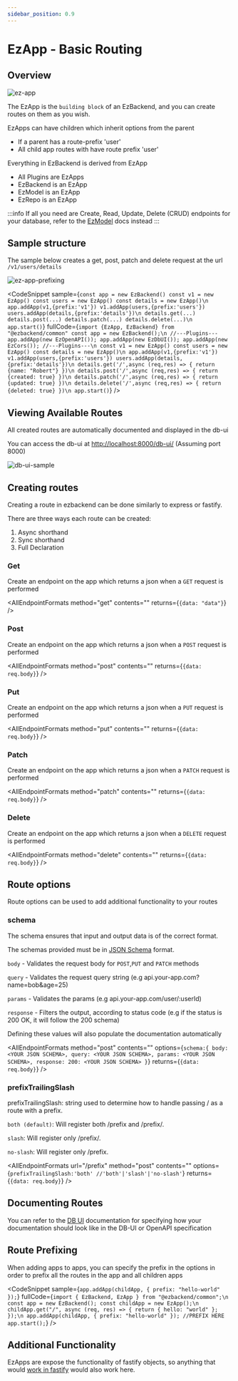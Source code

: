 ```yaml
---
sidebar_position: 0.9
---
```


# EzApp - Basic Routing


## Overview

![ez-app](../assets/ez-app.png)

The EzApp is the `building block` of an EzBackend, and you can create routes on them as you wish.

EzApps can have children which inherit options from the parent

- If a parent has a route-prefix 'user'
- All child app routes with have route prefix 'user'

Everything in EzBackend is derived from EzApp

- All Plugins are EzApps
- EzBackend is an EzApp
- EzModel is an EzApp
- EzRepo is an EzApp

:::info
If all you need are Create, Read, Update, Delete (CRUD) endpoints for your database, refer to the [EzModel](./create-a-schema) docs instead
:::

## Sample structure

The sample below creates a get, post, patch and delete request at the url `/v1/users/details`

![ez-app-prefixing](../assets/ez-app-prefixing.png)

<CodeSnippet
  sample={`const app = new EzBackend()
const v1 = new EzApp()
const users = new EzApp()
const details = new EzApp()\n
app.addApp(v1,{prefix:'v1'})
v1.addApp(users,{prefix:'users'})
users.addApp(details,{prefix:'details'})\n
details.get(...)
details.post(...)
details.patch(...)
details.delete(...)\n
app.start()`}
  fullCode={`import {EzApp, EzBackend} from "@ezbackend/common"
const app = new EzBackend();\n
//---Plugins---
app.addApp(new EzOpenAPI());
app.addApp(new EzDbUI());
app.addApp(new EzCors());
//---Plugins---\n
const v1 = new EzApp()
const users = new EzApp()
const details = new EzApp()\n
app.addApp(v1,{prefix:'v1'})
v1.addApp(users,{prefix:'users'})
users.addApp(details,{prefix:'details'})\n
details.get('/',async (req,res) => {
  return {name: "Robert"}
})\n
details.post('/',async (req,res) => {
  return {created: true}
})\n
details.patch('/',async (req,res) => {
  return {updated: true}
})\n
details.delete('/',async (req,res) => {
  return {deleted: true}
})\n
app.start()`}
/>

## Viewing Available Routes

All created routes are automatically documented and displayed in the db-ui

You can access the db-ui at [http://localhost:8000/db-ui/](http://localhost:8000/db-ui/api-documentation) (Assuming port 8000)

![db-ui-sample](../assets/sample-db-ui.png)

## Creating routes

Creating a route in ezbackend can be done similarly to express or fastify.

There are three ways each route can be created:

1. Async shorthand
2. Sync shorthand
3. Full Declaration



### Get

Create an endpoint on the app which returns a json when a `GET` request is performed

<AllEndpointFormats method="get" contents="" returns={`{data: "data"}`} />

### Post

Create an endpoint on the app which returns a json when a `POST` request is performed

<AllEndpointFormats method="post" contents="" returns={`{data: req.body}`} />

### Put

Create an endpoint on the app which returns a json when a `PUT` request is performed

<AllEndpointFormats method="put" contents="" returns={`{data: req.body}`} />

### Patch

Create an endpoint on the app which returns a json when a `PATCH` request is performed

<AllEndpointFormats method="patch" contents="" returns={`{data: req.body}`} />

### Delete

Create an endpoint on the app which returns a json when a `DELETE` request is performed

<AllEndpointFormats method="delete" contents="" returns={`{data: req.body}`} />

## Route options

Route options can be used to add additional functionality to your routes

### schema

The schema ensures that input and output data is of the correct format.

The schemas provided must be in [JSON Schema](https://json-schema.org/) format.

`body` - Validates the request body for `POST`,`PUT` and `PATCH` methods

`query` - Validates the request query string (e.g api.your-app.com?name=bob&age=25)

`params` - Validates the params (e.g api.your-app.com/user/:userId)

`response` - Filters the output, according to status code (e.g if the status is 200 OK, it will follow the 200 schema)

Defining these values will also populate the documentation automatically

<AllEndpointFormats
  method="post"
  contents=""
  options={`schema:{
  body: <YOUR JSON SCHEMA>,
  query: <YOUR JSON SCHEMA>,
  params: <YOUR JSON SCHEMA>,
  response:
    200: <YOUR JSON SCHEMA>
}`}
  returns={`{data: req.body}`}
/>

### prefixTrailingSlash

prefixTrailingSlash: string used to determine how to handle passing / as a route with a prefix.

`both (default)`: Will register both /prefix and /prefix/.

`slash`: Will register only /prefix/.

`no-slash`: Will register only /prefix.

<AllEndpointFormats
  url="/prefix"
  method="post"
  contents=""
  options={`prefixTrailingSlash:'both' //'both'|'slash'|'no-slash'`}
  returns={`{data: req.body}`}
/>

## Documenting Routes

You can refer to the [DB UI](../db-ui/testing-endpoints#documenting-routes) documentation for specifying how your documentation should look like in the DB-UI or OpenAPI specification

## Route Prefixing

When adding apps to apps, you can specify the prefix in the options in order to prefix all the routes in the app and all children apps

<CodeSnippet sample={`app.addApp(childApp, { prefix: "hello-world" });`} fullCode={`import { EzBackend, EzApp } from "@ezbackend/common";\n
const app = new EzBackend();
const childApp = new EzApp();\n
childApp.get("/", async (req, res) => {
  return { hello: "world" };
});\n
app.addApp(childApp, { prefix: "hello-world" }); //PREFIX HERE
app.start();`} />

## Additional Functionality

EzApps are expose the functionality of fastify objects, so anything that would [work in fastify](https://www.fastify.io/docs/latest/Routes/) would also work here.
